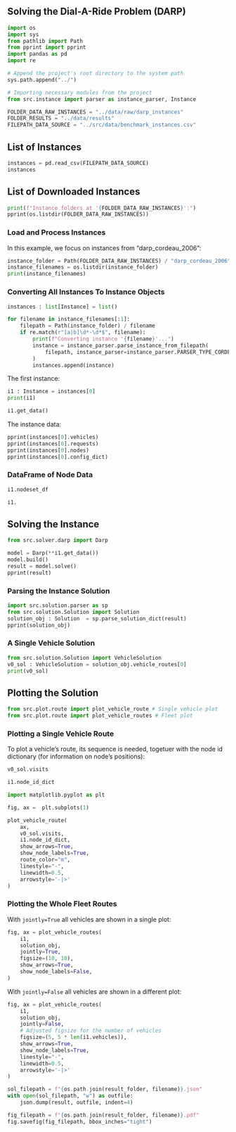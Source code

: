 
## Solving the Dial-A-Ride Problem (DARP)


```python
import os
import sys
from pathlib import Path
from pprint import pprint
import pandas as pd
import re

# Append the project's root directory to the system path
sys.path.append("../")

# Importing necessary modules from the project
from src.instance import parser as instance_parser, Instance
```

```python
FOLDER_DATA_RAW_INSTANCES = "../data/raw/darp_instances"
FOLDER_RESULTS = "../data/results"
FILEPATH_DATA_SOURCE = "../src/data/benchmark_instances.csv"
```

## List of Instances

```python
instances = pd.read_csv(FILEPATH_DATA_SOURCE)
instances
```


## List of Downloaded Instances

```python
print(f"Instance folders at '{FOLDER_DATA_RAW_INSTANCES}':")
pprint(os.listdir(FOLDER_DATA_RAW_INSTANCES))
```
### Load and Process Instances

In this example, we focus on instances from "darp_cordeau_2006":
```python
instance_folder = Path(FOLDER_DATA_RAW_INSTANCES) / "darp_cordeau_2006"
instance_filenames = os.listdir(instance_folder)
print(instance_filenames)
```

### Converting All Instances To Instance Objects

```python

instances : list[Instance] = list()

for filename in instance_filenames[:1]:
    filepath = Path(instance_folder) / filename
    if re.match(r"[a|b]\d*-\d*$", filename):
        print(f"Converting instance '{filename}'...")
        instance = instance_parser.parse_instance_from_filepath(
            filepath, instance_parser=instance_parser.PARSER_TYPE_CORDEAU
        )
        instances.append(instance)
```

The first instance:

```python

i1 : Instance = instances[0]
print(i1)
```

```python
i1.get_data()
```

The instance data:
```python
pprint(instances[0].vehicles)
pprint(instances[0].requests)
pprint(instances[0].nodes)
pprint(instances[0].config_dict)
```

### DataFrame of Node Data

```python
i1.nodeset_df
```


```python
i1.
```


## Solving the Instance

```python
from src.solver.darp import Darp

model = Darp(**i1.get_data())
model.build()
result = model.solve()
pprint(result)

```

### Parsing the Instance Solution

```python
import src.solution.parser as sp
from src.solution.Solution import Solution
solution_obj : Solution  = sp.parse_solution_dict(result)
pprint(solution_obj)
```

### A Single Vehicle Solution
```python
from src.solution.Solution import VehicleSolution
v0_sol : VehicleSolution = solution_obj.vehicle_routes[0]
print(v0_sol)
```

## Plotting the Solution

```python
from src.plot.route import plot_vehicle_route # Single vehicle plot
from src.plot.route import plot_vehicle_routes # Fleet plot
```

### Plotting a Single Vehicle Route

To plot a vehicle's route, its sequence is needed, togetuer with the node id dictionary (for information on node's positions):

```python
v0_sol.visits
```

```python
i1.node_id_dict
```

```python
import matplotlib.pyplot as plt

fig, ax =  plt.subplots(1)

plot_vehicle_route(
    ax,
    v0_sol.visits,
    i1.node_id_dict,
    show_arrows=True,
    show_node_labels=True,
    route_color="m",
    linestyle="-",
    linewidth=0.5,
    arrowstyle='-|>'
)
```

### Plotting the Whole Fleet Routes

With `jointly=True` all vehicles are shown in a single plot:

```python
fig, ax = plot_vehicle_routes(
    i1,
    solution_obj,
    jointly=True,
    figsize=(10, 10),
    show_arrows=True,
    show_node_labels=False,
)
```

With `jointly=False` all vehicles are shown in a different plot:

```python
fig, ax = plot_vehicle_routes(
    i1,
    solution_obj,
    jointly=False,
    # Adjusted figsize for the number of vehicles
    figsize=(5, 5 * len(i1.vehicles)),
    show_arrows=True,
    show_node_labels=True,
    linestyle="-",
    linewidth=0.5,
    arrowstyle='-|>'
)
```


```python
sol_filepath = f"{os.path.join(result_folder, filename)}.json"
with open(sol_filepath, "w") as outfile:
    json.dump(result, outfile, indent=4)

fig_filepath = f"{os.path.join(result_folder, filename)}.pdf"
fig.savefig(fig_filepath, bbox_inches="tight")
```